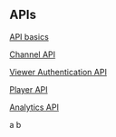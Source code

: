 
## APIs

<PageDescription>


</PageDescription>

[API basics](/api-basics-overview)

[Channel API](/channel-api-getting-started)

[Viewer Authentication API](/viewer-authentication-api-getting-started)

[Player API](/player-api-getting-started)

[Analytics API](/analytics-api-getting-started)

a
b

